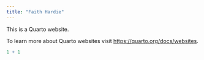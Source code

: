 ```yaml
---
title: "Faith Hardie"
---
```


This is a Quarto website.

To learn more about Quarto websites visit <https://quarto.org/docs/websites>.

```r
1 + 1
```
